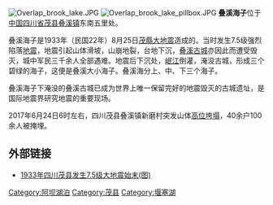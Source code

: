 {{no footnotes|time=2018-05-30T11:20:42+00:00}}
[[File:Overlap_brook_lake.JPG|thumb]]
[[File:Overlap_brook_lake_pillbox.JPG|thumb]]
'''叠溪海子'''位于[[中国|中国]][[四川省|四川省]][[茂县|茂县]][[叠溪镇|叠溪镇]]东南五里处。

叠溪海子是1933年（民国22年）8月25日[[茂縣大地震|茂縣大地震]]造成的。当时发生7.5级强烈陷落[[地震|地震]]，地震引起山体滑坡，山崩地裂，台地下沉，[[叠溪古城|叠溪古城]]亦因此而遭受毁灭，城中军民三千余人全部遇难。地震后下沉处，[[岷江|岷江]]倒灌，淹没古城，形成三个碧绿的海子，这便是叠溪大小海子。叠溪海分上、中、下三个海子。

叠溪海子下淹没的叠溪古城已成为世界上唯一保留完好的地震毁灭的古城遗址，是国际地震界研究地震的重要现场。

2017年6月24日6时左右，四川茂县叠溪镇新磨村突发山体[[2017年茂县山体垮塌|高位垮塌]]，40余户100余人被掩埋。

== 外部链接 ==
*[http://news.ifeng.com/history/1/jishi/200805/0512_2663_534953.shtml 1933年四川茂县发生7.5级大地震始末(图)]{{Wayback|url=http://news.ifeng.com/history/1/jishi/200805/0512_2663_534953.shtml |date=20080517012307 }}

{{coord|32|02|N|103|40|E|display=title}} 

{{PRChina-geo-stub}}
[[Category:阿坝湖泊|Category:阿坝湖泊]]
[[Category:茂县|Category:茂县]]
[[Category:堰塞湖|Category:堰塞湖]]